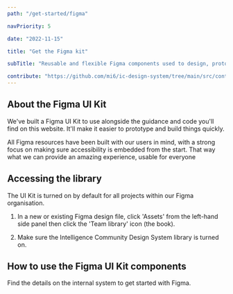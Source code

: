 ```yaml
---
path: "/get-started/figma"

navPriority: 5

date: "2022-11-15"

title: "Get the Figma kit"

subTitle: "Reusable and flexible Figma components used to design, prototype and hand-off designs for apps and services."

contribute: "https://github.com/mi6/ic-design-system/tree/main/src/content/structured/get-started/figma.mdx"
---
```



## About the Figma UI Kit

We've built a Figma UI Kit to use alongside the guidance and code you'll find on this website. It'll make it easier to prototype and build things quickly.

All Figma resources have been built with our users in mind, with a strong focus on making sure accessibility is embedded from the start. That way what we can provide an amazing experience, usable for everyone

## Accessing the library

<IcAlert
  title="Need to know"
  message="The Figma UI Kit is currently only available to internal users, but we will be sharing it publicly soon."
  variant="info"
/>

The UI Kit is turned on by default for all projects within our Figma organisation.

1. In a new or existing Figma design file, click 'Assets' from the left-hand side panel then click the 'Team library' icon (the book).

<DoubleDoDontCaution>
  <DoDontCaution
    imageSrc={figmaFig1}
    imageAlt="Image of the left-hand side panel in Figma with the 'Assets' tab open and icon buttons on the right of the panel including the 'Team library' button."
    state="none"
  />
</DoubleDoDontCaution>

2. Make sure the Intelligence Community Design System library is turned on.

<DoubleDoDontCaution>
  <DoDontCaution
    imageSrc={figmaFig2}
    imageAlt="Image of the Libraries menu in Figma with the Intelligence Community Design System library turned on."
    state="none"
  />
</DoubleDoDontCaution>

## How to use the Figma UI Kit components

Find the details on the internal system to get started with Figma.
